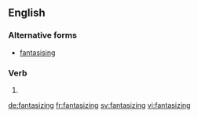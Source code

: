 ==English==

===Alternative forms===
* [[fantasising]]
===Verb===
{{head|en|present participle}}

# {{present participle of|fantasize|lang=en}}

[[de:fantasizing]]
[[fr:fantasizing]]
[[sv:fantasizing]]
[[vi:fantasizing]]